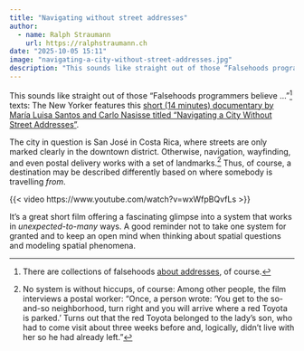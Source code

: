 ```yaml
---
title: "Navigating without street addresses"
author:
  - name: Ralph Straumann
    url: https://ralphstraumann.ch
date: "2025-10-05 15:11"
image: "navigating-a-city-without-street-addresses.jpg"
description: "This sounds like straight out of those “Falsehoods programmers believe …” texts: A major city where people rely on landmarks, rather than street addresses, for navigation and also postal delivery. Find out more in this short documentary by The New Yorker."
---
```


This sounds like straight out of those "Falsehoods programmers believe ..."[^falsehoods] texts: The New Yorker features this [short (14 minutes) documentary by María Luisa Santos and Carlo Nasisse titled "Navigating a City Without Street Addresses"](https://www.youtube.com/watch?v=wxWfpBQvfLs). 

The city in 
question is San José in Costa Rica, where streets are only marked clearly in the downtown district. Otherwise, navigation, wayfinding, and even postal delivery works with a set of landmarks.[^hiccups] Thus, of course, a destination may be described differently based on where somebody is travelling *from*.

{{< video https://www.youtube.com/watch?v=wxWfpBQvfLs >}}

It's a great short film offering a fascinating glimpse into a system that works in *unexpected-to-many* ways. A good reminder not to take one system for granted and to keep an open mind when thinking about spatial questions and modeling spatial phenomena.

[^falsehoods]: There are collections of falsehoods [about addresses](https://www.mjt.me.uk/posts/falsehoods-programmers-believe-about-addresses/), of course. 
[^hiccups]: No system is without hiccups, of course: Among other people, the film interviews a postal worker: "Once, a person wrote: 'You get to the so-and-so neighborhood, turn right and you will arrive where a red Toyota is parked.' Turns out that the red Toyota belonged to the lady's son, who had to come visit about three weeks before and, logically, didn't live with her so he had already left."
